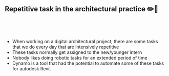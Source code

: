 ## Repetitive task in the architectural practice ✏️🤖

## <br/>

- When working on a digital architectural project, there are some tasks that we do every day that are intensively repetitive
- These tasks normally get assigned to the new/younger intern
- Nobody likes doing robotic tasks for an extended period of time
- Dynamo is a tool that had the potential to automate some of these tasks for autodesk Revit
